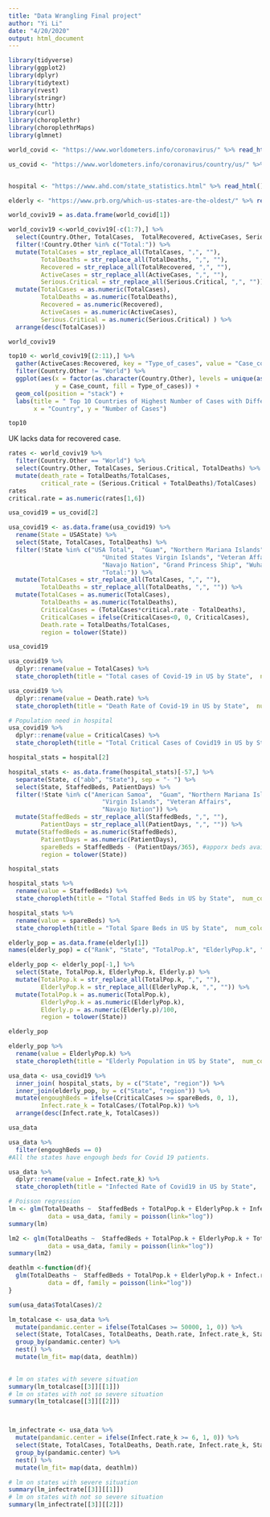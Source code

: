 ```yaml
---
title: "Data Wrangling Final project"
author: "Yi Li"
date: "4/20/2020"
output: html_document
---
```


```r
library(tidyverse)
library(ggplot2)
library(dplyr)
library(tidytext)
library(rvest)
library(stringr)
library(httr)
library(curl)
library(choroplethr)
library(choroplethrMaps)
library(glmnet)
```

```r
world_covid <- "https://www.worldometers.info/coronavirus/" %>% read_html() %>% html_table(fill = TRUE) 

us_covid <- "https://www.worldometers.info/coronavirus/country/us/" %>% read_html() %>% html_table(fill = TRUE)


hospital <- "https://www.ahd.com/state_statistics.html" %>% read_html() %>% html_table(fill = TRUE)

elderly <- "https://www.prb.org/which-us-states-are-the-oldest/" %>% read_html() %>% html_table(fill = TRUE)

```

```r
world_coviv19 = as.data.frame(world_covid[1])

world_coviv19 <-world_coviv19[-c(1:7),] %>%
  select(Country.Other, TotalCases,  TotalRecovered, ActiveCases, Serious.Critical, TotalDeaths) %>%
  filter(!Country.Other %in% c("Total:")) %>%
  mutate(TotalCases = str_replace_all(TotalCases, ",", ""),
         TotalDeaths = str_replace_all(TotalDeaths, ",", ""),
         Recovered = str_replace_all(TotalRecovered, ",", ""),
         ActiveCases = str_replace_all(ActiveCases, ",", ""),
         Serious.Critical = str_replace_all(Serious.Critical, ",", "")) %>%
  mutate(TotalCases = as.numeric(TotalCases), 
         TotalDeaths = as.numeric(TotalDeaths), 
         Recovered = as.numeric(Recovered), 
         ActiveCases = as.numeric(ActiveCases), 
         Serious.Critical = as.numeric(Serious.Critical) ) %>%
  arrange(desc(TotalCases)) 

world_coviv19 

```

```r
top10 <- world_coviv19[(2:11),] %>%
  gather(ActiveCases:Recovered, key = "Type_of_cases", value = "Case_count") %>%
  filter(Country.Other != "World") %>%
  ggplot(aes(x = factor(as.character(Country.Other), levels = unique(as.character(Country.Other))), 
             y = Case_count, fill = Type_of_cases)) + 
  geom_col(position = "stack") + 
  labs(title = " Top 10 Countries of Highest Number of Cases with Different Outcomes",
       x = "Country", y = "Number of Cases")

top10
```
  UK lacks data for recovered case. 
  
```r
rates <- world_coviv19 %>% 
  filter(Country.Other == "World") %>%
  select(Country.Other, TotalCases, Serious.Critical, TotalDeaths) %>%
  mutate(death_rate = TotalDeaths/TotalCases, 
         critical_rate = (Serious.Critical + TotalDeaths)/TotalCases)
rates
critical.rate = as.numeric(rates[1,6])
```

```r
usa_covid19 = us_covid[2]

usa_covid19 <- as.data.frame(usa_covid19) %>%
  rename(State = USAState) %>%
  select(State, TotalCases, TotalDeaths) %>%
  filter(!State %in% c("USA Total",  "Guam", "Northern Mariana Islands", "Puerto Rico", 
                          "United States Virgin Islands", "Veteran Affairs", "US Military", "Federal Prisons", 
                          "Navajo Nation", "Grand Princess Ship", "Wuhan Repatriated", "Diamond Princess Ship",
                          "Total:")) %>%
  mutate(TotalCases = str_replace_all(TotalCases, ",", ""),
         TotalDeaths = str_replace_all(TotalDeaths, ",", "")) %>%
  mutate(TotalCases = as.numeric(TotalCases),
         TotalDeaths = as.numeric(TotalDeaths),
         CriticalCases = (TotalCases*critical.rate - TotalDeaths),
         CriticalCases = ifelse(CriticalCases<0, 0, CriticalCases),
         Death.rate = TotalDeaths/TotalCases,
         region = tolower(State))

usa_covid19

usa_covid19 %>% 
  dplyr::rename(value = TotalCases) %>% 
  state_choropleth(title = "Total cases of Covid-19 in US by State",  num_colors = 9)

usa_covid19 %>% 
  dplyr::rename(value = Death.rate) %>% 
  state_choropleth(title = "Death Rate of Covid-19 in US by State",  num_colors = 9)

# Population need in hospital
usa_covid19 %>% 
  dplyr::rename(value = CriticalCases) %>% 
  state_choropleth(title = "Total Critical Cases of Covid19 in US by State",  num_colors = 9)
```

```r
hospital_stats = hospital[2]

hospital_stats <- as.data.frame(hospital_stats)[-57,] %>%
  separate(State, c("abb", "State"), sep = "- ") %>%
  select(State, StaffedBeds, PatientDays) %>%
  filter(!State %in% c("American Samoa",  "Guam", "Northern Mariana Islands", "Puerto Rico", 
                          "Virgin Islands", "Veteran Affairs",  
                          "Navajo Nation")) %>%
  mutate(StaffedBeds = str_replace_all(StaffedBeds, ",", ""),
         PatientDays = str_replace_all(PatientDays, ",", "")) %>%
  mutate(StaffedBeds = as.numeric(StaffedBeds),
         PatientDays = as.numeric(PatientDays),
         spareBeds = StaffedBeds - (PatientDays/365), #apporx beds available 
         region = tolower(State))

hospital_stats

hospital_stats %>% 
  rename(value = StaffedBeds) %>% 
  state_choropleth(title = "Total Staffed Beds in US by State",  num_colors = 1)

hospital_stats %>% 
  rename(value = spareBeds) %>% 
  state_choropleth(title = "Total Spare Beds in US by State",  num_colors = 1)

```

```r
elderly_pop = as.data.frame(elderly[1])
names(elderly_pop) = c("Rank", "State", "TotalPop.k", "ElderlyPop.k", "Elderly.p")

elderly_pop <- elderly_pop[-1,] %>%
  select(State, TotalPop.k, ElderlyPop.k, Elderly.p) %>%
  mutate(TotalPop.k = str_replace_all(TotalPop.k, ",", ""), 
         ElderlyPop.k = str_replace_all(ElderlyPop.k, ",", "")) %>%
  mutate(TotalPop.k = as.numeric(TotalPop.k),
         ElderlyPop.k = as.numeric(ElderlyPop.k),
         Elderly.p = as.numeric(Elderly.p)/100,
         region = tolower(State)) 

elderly_pop

elderly_pop %>%
  rename(value = ElderlyPop.k) %>% 
  state_choropleth(title = "Elderly Population in US by State",  num_colors = 1)
```

```r
usa_data <- usa_covid19 %>%
  inner_join( hospital_stats, by = c("State", "region")) %>%
  inner_join(elderly_pop, by = c("State", "region")) %>%
  mutate(engoughBeds = ifelse(CriticalCases >= spareBeds, 0, 1),
         Infect.rate_k = TotalCases/(TotalPop.k)) %>%
  arrange(desc(Infect.rate_k, TotalCases))

usa_data

usa_data %>%
  filter(engoughBeds == 0)
#All the states have engough beds for Covid 19 patients. 

usa_data %>% 
  dplyr::rename(value = Infect.rate_k) %>% 
  state_choropleth(title = "Infected Rate of Covid19 in US by State",  num_colors = 9)
```

```r
# Poisson regression
lm <- glm(TotalDeaths ~  StaffedBeds + TotalPop.k + ElderlyPop.k + Infect.rate_k, 
           data = usa_data, family = poisson(link="log"))
summary(lm)

lm2 <- glm(TotalDeaths ~  StaffedBeds + TotalPop.k + ElderlyPop.k + TotalCases, 
           data = usa_data, family = poisson(link="log"))
summary(lm2)
```
   
  
```r
deathlm <-function(df){
  glm(TotalDeaths ~  StaffedBeds + TotalPop.k + ElderlyPop.k + Infect.rate_k, 
           data = df, family = poisson(link="log"))
}

sum(usa_data$TotalCases)/2

lm_totalcase <- usa_data %>%
  mutate(pandamic.center = ifelse(TotalCases >= 50000, 1, 0)) %>%
  select(State, TotalCases, TotalDeaths, Death.rate, Infect.rate_k, StaffedBeds, TotalPop.k, ElderlyPop.k, pandamic.center) %>%
  group_by(pandamic.center) %>%
  nest() %>%
  mutate(lm_fit= map(data, deathlm))
  

# lm on states with severe situation
summary(lm_totalcase[[3]][[1]])
# lm on states with not so severe situation
summary(lm_totalcase[[3]][[2]])




```

```r
lm_infectrate <- usa_data %>%
  mutate(pandamic.center = ifelse(Infect.rate_k >= 6, 1, 0)) %>%
  select(State, TotalCases, TotalDeaths, Death.rate, Infect.rate_k, StaffedBeds, TotalPop.k, ElderlyPop.k, pandamic.center) %>%
  group_by(pandamic.center) %>%
  nest() %>%
  mutate(lm_fit= map(data, deathlm))

# lm on states with severe situation
summary(lm_infectrate[[3]][[1]])
# lm on states with not so severe situation
summary(lm_infectrate[[3]][[2]])

```

```r


```

```r


```

```r


```


